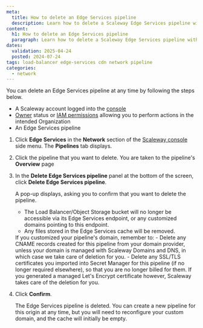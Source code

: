 ```yaml
---
meta:
  title: How to delete an Edge Services pipeline
  description: Learn how to delete a Scaleway Edge Services pipeline with this step-by-step guide. Follow our instructions to ensure a smooth process and manage your domains and SSL/TLS certificates effectively.
content:
  h1: How to delete an Edge Services pipeline
  paragraph: Learn how to delete a Scaleway Edge Services pipeline with this step-by-step guide. Follow our instructions to ensure a smooth process and manage your domains and SSL/TLS certificates effectively.
dates:
  validation: 2025-04-24
  posted: 2024-07-24
tags: load-balancer edge-services cdn network pipeline
categories:
  - network
---
```



You can delete an Edge Services pipeline at any time by following the steps below.

<Requirements />

- A Scaleway account logged into the [console](https://console.scaleway.com)
- [Owner](/iam/concepts/#owner) status or [IAM permissions](/iam/concepts/#permission) allowing you to perform actions in the intended Organization
- An Edge Services pipeline

1. Click **Edge Services** in the **Network** section of the [Scaleway console](https://console.scaleway.com/) side menu. The **Pipelines** tab displays.

2. Click the pipeline that you want to delete. You are taken to the pipeline's **Overview** page

4. In the **Delete Edge Services pipeline** panel at the bottom of the screen, click **Delete Edge Services pipeline**.

    A pop-up displays, asking you to confirm that you want to delete the pipeline.
      - The Load Balancer/Object Storage bucket will no longer be accessible via its Edge Services endpoint, or any customized domains pointing to this endpoint.
      - Any files stored in the Edge Services cache will be removed.
    
    <Message type="tip">
    If you customized your pipeline's domain, remember to:
      - Delete any CNAME records created for this pipeline from your domain provider, unless your domain is managed with Scaleway Domains and DNS, in which case we take care of deletion for you.
      - Delete any SSL/TLS certificates you imported into Secret Manager for this pipeline (if no longer required elsewhere), so that you are no longer billed for them. If you generated a managed Let's Encrypt certificate however, Scaleway takes care of the deletion for you.
    </Message>

5. Click **Confirm**.

    The Edge Services pipeline is deleted. You can create a new pipeline for this origin at any time, but you will need to reconfigure your custom domain, and the cache will initially be empty.